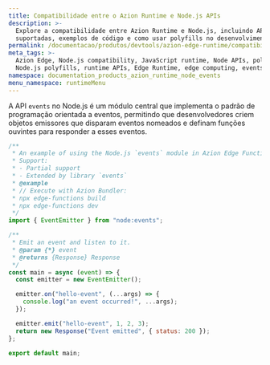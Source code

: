 ```yaml
---
title: Compatibilidade entre o Azion Runtime e Node.js APIs
description: >-
  Explore a compatibilidade entre Azion Runtime e Node.js, incluindo APIs
  suportadas, exemplos de código e como usar polyfills no desenvolvimento Edge.
permalink: /documentacao/produtos/devtools/azion-edge-runtime/compatibilidade/node/events/
meta_tags: >-
  Azion Edge, Node.js compatibility, JavaScript runtime, Node APIs, polyfills,
  Node.js polyfills, runtime APIs, Edge Runtime, edge computing, events
namespace: documentation_products_azion_runtime_node_events
menu_namespace: runtimeMenu
---
```


A API `events` no Node.js é um módulo central que implementa o padrão de programação orientada a eventos, permitindo que desenvolvedores criem objetos emissores que disparam eventos nomeados e definam funções ouvintes para responder a esses eventos. 


```javascript
/**
 * An example of using the Node.js `events` module in Azion Edge Functions.
 * Support:
 * - Partial support
 * - Extended by library `events`
 * @example
 * // Execute with Azion Bundler:
 * npx edge-functions build
 * npx edge-functions dev
 */
import { EventEmitter } from "node:events";

/**
 * Emit an event and listen to it.
 * @param {*} event
 * @returns {Response} Response
 */
const main = async (event) => {
  const emitter = new EventEmitter();

  emitter.on("hello-event", (...args) => {
    console.log("an event occurred!", ...args);
  });

  emitter.emit("hello-event", 1, 2, 3);
  return new Response("Event emitted", { status: 200 });
};

export default main;
```